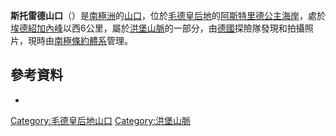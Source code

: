 {{coord|71|41|S|11|31|E|display=title}}
'''斯托雷德山口'''（{{lang-en|Storeidet Col}}）是[[南極洲|南極洲]]的[[山口|山口]]，位於[[毛德皇后地|毛德皇后地]]的[[阿斯特里德公主海岸|阿斯特里德公主海岸]]，處於[[埃德紹加內峰|埃德紹加內峰]]以西6公里，屬於[[洪堡山脈|洪堡山脈]]的一部分，由[[德國|德國]]探險隊發現和拍攝照片，現時由[[南極條約體系|南極條約體系]]管理。

==參考資料==
* {{usgs-gazetteer}}

{{DEFAULTSORT:Storeidet Col}}
[[Category:毛德皇后地山口|Category:毛德皇后地山口]]
[[Category:洪堡山脈|Category:洪堡山脈]]


{{PrincessAstridCoast-geo-stub}}